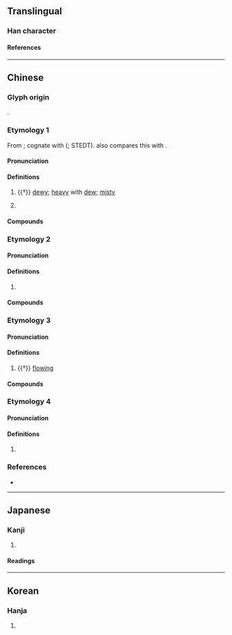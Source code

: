 {{character info}}
==Translingual==

===Han character===
{{Han char|rn=85|rad=水|as=17|sn=20|four=30132|canj=EYRV|ids=⿰氵襄}}

====References====
{{Han ref|kx=0661.230|dkj=18716|dj=1071.060|hdz=31789.070|uh=703C}}

----

==Chinese==

===Glyph origin===
{{Han etym}}
{{Han compound|水|alt1=氵|襄|c1=s|c2=p|t1=water|ls=psc}}.

===Etymology 1===
{{zh-forms}}
From {{inh|zh|sit-pro|*s-naːŋ||heavy; thick (of liquids); viscous}}; cognate with {{cog|lus|hnâng||thick; viscous}} ({{zh-ref|Schuessler, 2007}}; STEDT). {{zh-ref|Coblin (1986)}} also compares this with {{cog|my|နှင်း||dew; mist}}.

====Pronunciation====
{{zh-pron
|m=ráng
|c=joeng4
|mn=jiông
|mc=y
|oc=y
|cat=a,pn
}}

====Definitions====
{{zh-hanzi}}

# {{†}} [[dewy]]; [[heavy]] with [[dew]]; [[misty]]
# {{zh-div|河}} {{place|zh|river|p/Henan|c/China|t1=Rang River}}

====Compounds====
{{zh-der|甘露瀼瀼|瀼瀼濕濕|瀼瀼|瀼河}}

===Etymology 2===
{{zh-forms|alt=讓}}

====Pronunciation====
{{zh-pron
|m=瀼
|m-s=rang4
|c=joeng6
|mc=
|oc=
|cat=
}}

====Definitions====
{{zh-hanzi}}

# {{rfdef|zh}} <!-- 四川方言词语续考: 江水橫通山谷或山間溪流入江處; 大字典: 澗水横通山谷入江河; 大詞典: 流入江河的山溪水; 兩岸: 蜀人多稱澗水橫通山谷入江河為「瀼」; 國語辭典: 山間的溪流通到江裡去的，蜀人多稱為「瀼」 -->

====Compounds====
{{zh-der|瀼渡河}}

===Etymology 3===
{{zh-forms}}

====Pronunciation====
{{zh-pron
|m=nǎng,ráng,2nb=variant
|mc=
|oc=
|cat=a
}}

====Definitions====
{{zh-hanzi}}

# {{†}} {{lb|zh|of water}} [[flowing]]

====Compounds====
{{zh-der|泱瀼}}

===Etymology 4===
{{zh-forms}}

====Pronunciation====
{{zh-pron
|m=nǎng,rǎng,2nb=variant
|c=
|mc=
|oc=
|cat=
}}

====Definitions====
{{zh-hanzi}}

# {{rfdef|zh}} <!-- 水淤；漚漬 -->

===References===
* {{R:yue:mfccd}}

----

==Japanese==

===Kanji===
{{ja-kanji|grade=|rs=水17}}

# {{rfdef|ja|sort=水17}}

====Readings====
{{ja-readings
|on=じょう, にょう, どう, のう
|kun=
}}

----

==Korean==

===Hanja===
{{ko-hanja|hangeul=양|eumhun=|rv=yang|mr=yang|y=yang}}

# {{rfdef|ko|sort=水17}}
